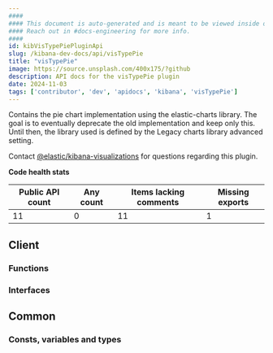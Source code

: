 ```yaml
---
####
#### This document is auto-generated and is meant to be viewed inside our experimental, new docs system.
#### Reach out in #docs-engineering for more info.
####
id: kibVisTypePiePluginApi
slug: /kibana-dev-docs/api/visTypePie
title: "visTypePie"
image: https://source.unsplash.com/400x175/?github
description: API docs for the visTypePie plugin
date: 2024-11-03
tags: ['contributor', 'dev', 'apidocs', 'kibana', 'visTypePie']
---
```


Contains the pie chart implementation using the elastic-charts library. The goal is to eventually deprecate the old implementation and keep only this. Until then, the library used is defined by the Legacy charts library advanced setting.

Contact [@elastic/kibana-visualizations](https://github.com/orgs/elastic/teams/kibana-visualizations) for questions regarding this plugin.

**Code health stats**

| Public API count  | Any count | Items lacking comments | Missing exports |
|-------------------|-----------|------------------------|-----------------|
| 11 | 0 | 11 | 1 |

## Client

### Functions
<DocDefinitionList data={visTypePieObj.client.functions}/>

### Interfaces
<DocDefinitionList data={visTypePieObj.client.interfaces}/>

## Common

### Consts, variables and types
<DocDefinitionList data={visTypePieObj.common.misc}/>

